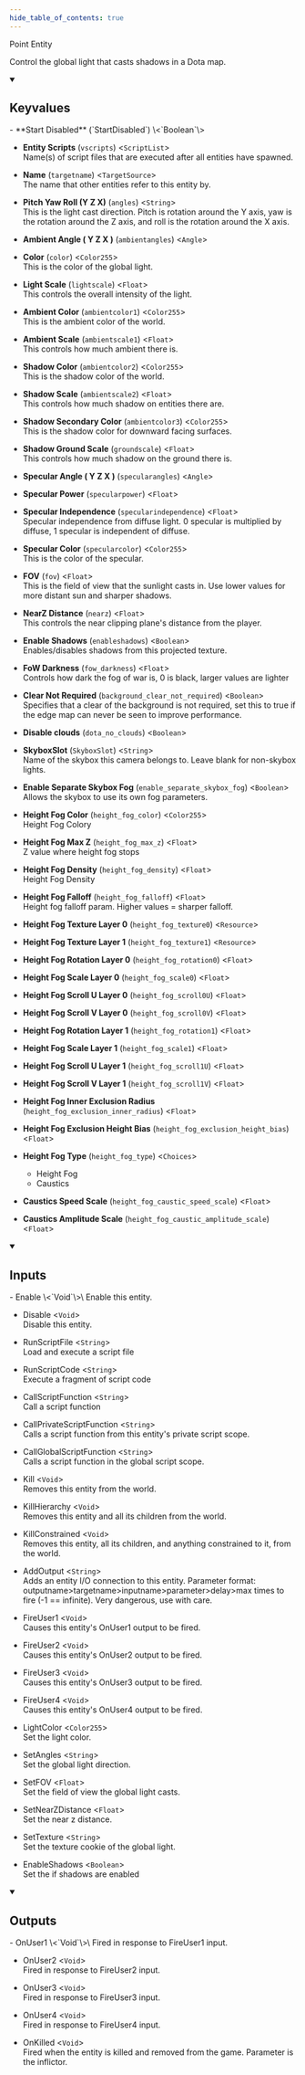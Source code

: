 ```yaml
---
hide_table_of_contents: true
---
```


<!---
!!!!!!
THIS PAGE IS AUTOGENERATED FROM GAME FGD DEFINITIONS!
DO NOT EDIT MANUALLY!
!!!!!!

In order to make edits, you can make an annotation file in /fgd_dump_overrides
-->


Point Entity

Control the global light that casts shadows in a Dota map.

<details open>
<summary><h2>Keyvalues</h2></summary>
- **Start Disabled** (`StartDisabled`) \<`Boolean`\>

- **Entity Scripts** (`vscripts`) \<`ScriptList`\>\
Name(s) of script files that are executed after all entities have spawned.

- **Name** (`targetname`) \<`TargetSource`\>\
The name that other entities refer to this entity by.

- **Pitch Yaw Roll (Y Z X)** (`angles`) \<`String`\>\
This is the light cast direction. Pitch is rotation around the Y axis, yaw is the rotation around the Z axis, and roll is the rotation around the X axis.

- **Ambient Angle ( Y Z X )** (`ambientangles`) \<`Angle`\>

- **Color** (`color`) \<`Color255`\>\
This is the color of the global light.

- **Light Scale** (`lightscale`) \<`Float`\>\
This controls the overall intensity of the light.

- **Ambient Color** (`ambientcolor1`) \<`Color255`\>\
This is the ambient color of the world.

- **Ambient Scale** (`ambientscale1`) \<`Float`\>\
This controls how much ambient there is.

- **Shadow Color** (`ambientcolor2`) \<`Color255`\>\
This is the shadow color of the world.

- **Shadow Scale** (`ambientscale2`) \<`Float`\>\
This controls how much shadow on entities there are.

- **Shadow Secondary Color** (`ambientcolor3`) \<`Color255`\>\
This is the shadow color for downward facing surfaces.

- **Shadow Ground Scale** (`groundscale`) \<`Float`\>\
This controls how much shadow on the ground there is.

- **Specular Angle ( Y Z X )** (`specularangles`) \<`Angle`\>

- **Specular Power** (`specularpower`) \<`Float`\>

- **Specular Independence** (`specularindependence`) \<`Float`\>\
Specular independence from diffuse light. 0 specular is multiplied by diffuse, 1 specular is independent of diffuse.

- **Specular Color** (`specularcolor`) \<`Color255`\>\
This is the color of the specular.

- **FOV** (`fov`) \<`Float`\>\
This is the field of view that the sunlight casts in. Use lower values for more distant sun and sharper shadows.

- **NearZ Distance** (`nearz`) \<`Float`\>\
This controls the near clipping plane's distance from the player.

- **Enable Shadows** (`enableshadows`) \<`Boolean`\>\
Enables/disables shadows from this projected texture.

- **FoW Darkness** (`fow_darkness`) \<`Float`\>\
Controls how dark the fog of war is, 0 is black, larger values are lighter

- **Clear Not Required** (`background_clear_not_required`) \<`Boolean`\>\
Specifies that a clear of the background is not required, set this to true if the edge map can never be seen to improve performance.

- **Disable clouds** (`dota_no_clouds`) \<`Boolean`\>

- **SkyboxSlot** (`SkyboxSlot`) \<`String`\>\
Name of the skybox this camera belongs to. Leave blank for non-skybox lights.

- **Enable Separate Skybox Fog** (`enable_separate_skybox_fog`) \<`Boolean`\>\
Allows the skybox to use its own fog parameters.

- **Height Fog Color** (`height_fog_color`) \<`Color255`\>\
Height Fog Colory

- **Height Fog Max Z** (`height_fog_max_z`) \<`Float`\>\
Z value where height fog stops

- **Height Fog Density** (`height_fog_density`) \<`Float`\>\
Height Fog Density

- **Height Fog Falloff** (`height_fog_falloff`) \<`Float`\>\
Height fog falloff param. Higher values = sharper falloff.

- **Height Fog Texture Layer 0** (`height_fog_texture0`) \<`Resource`\>

- **Height Fog Texture Layer 1** (`height_fog_texture1`) \<`Resource`\>

- **Height Fog Rotation Layer 0** (`height_fog_rotation0`) \<`Float`\>

- **Height Fog Scale Layer 0** (`height_fog_scale0`) \<`Float`\>

- **Height Fog Scroll U Layer 0** (`height_fog_scroll0U`) \<`Float`\>

- **Height Fog Scroll V Layer 0** (`height_fog_scroll0V`) \<`Float`\>

- **Height Fog Rotation Layer 1** (`height_fog_rotation1`) \<`Float`\>

- **Height Fog Scale Layer 1** (`height_fog_scale1`) \<`Float`\>

- **Height Fog Scroll U Layer 1** (`height_fog_scroll1U`) \<`Float`\>

- **Height Fog Scroll V Layer 1** (`height_fog_scroll1V`) \<`Float`\>

- **Height Fog Inner Exclusion Radius** (`height_fog_exclusion_inner_radius`) \<`Float`\>

- **Height Fog Exclusion Height Bias** (`height_fog_exclusion_height_bias`) \<`Float`\>

- **Height Fog Type** (`height_fog_type`) \<`Choices`\>
  - Height Fog 
  - Caustics 


- **Caustics Speed Scale** (`height_fog_caustic_speed_scale`) \<`Float`\>

- **Caustics Amplitude Scale** (`height_fog_caustic_amplitude_scale`) \<`Float`\>


 </details>
<details open>
<summary><h2>Inputs</h2></summary>
- Enable \<`Void`\>\
Enable this entity.

- Disable \<`Void`\>\
Disable this entity.

- RunScriptFile \<`String`\>\
Load and execute a script file

- RunScriptCode \<`String`\>\
Execute a fragment of script code

- CallScriptFunction \<`String`\>\
Call a script function

- CallPrivateScriptFunction \<`String`\>\
Calls a script function from this entity's private script scope.

- CallGlobalScriptFunction \<`String`\>\
Calls a script function in the global script scope.

- Kill \<`Void`\>\
Removes this entity from the world.

- KillHierarchy \<`Void`\>\
Removes this entity and all its children from the world.

- KillConstrained \<`Void`\>\
Removes this entity, all its children, and anything constrained to it, from the world.

- AddOutput \<`String`\>\
Adds an entity I/O connection to this entity. Parameter format: outputname&gt;targetname>inputname&gt;parameter&gt;delay&gt;max times to fire (-1 == infinite). Very dangerous, use with care.

- FireUser1 \<`Void`\>\
Causes this entity's OnUser1 output to be fired.

- FireUser2 \<`Void`\>\
Causes this entity's OnUser2 output to be fired.

- FireUser3 \<`Void`\>\
Causes this entity's OnUser3 output to be fired.

- FireUser4 \<`Void`\>\
Causes this entity's OnUser4 output to be fired.

- LightColor \<`Color255`\>\
Set the light color.

- SetAngles \<`String`\>\
Set the global light direction.

- SetFOV \<`Float`\>\
Set the field of view the global light casts.

- SetNearZDistance \<`Float`\>\
Set the near z distance.

- SetTexture \<`String`\>\
Set the texture cookie of the global light.

- EnableShadows \<`Boolean`\>\
Set the if shadows are enabled


 </details>
<details open>
<summary><h2>Outputs</h2></summary>
- OnUser1 \<`Void`\>\
Fired in response to FireUser1 input.

- OnUser2 \<`Void`\>\
Fired in response to FireUser2 input.

- OnUser3 \<`Void`\>\
Fired in response to FireUser3 input.

- OnUser4 \<`Void`\>\
Fired in response to FireUser4 input.

- OnKilled \<`Void`\>\
Fired when the entity is killed and removed from the game. Parameter is the inflictor.


 </details>